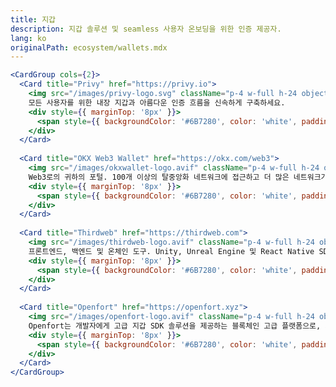 ```yaml
---
title: 지갑
description: 지갑 솔루션 및 seamless 사용자 온보딩을 위한 인증 제공자.
lang: ko
originalPath: ecosystem/wallets.mdx
---
```

```jsx
<CardGroup cols={2}>
  <Card title="Privy" href="https://privy.io">
    <img src="/images/privy-logo.svg" className="p-4 w-full h-24 object-contain bg-black rounded-xl mt-3" />
    모든 사용자를 위한 내장 지갑과 아름다운 인증 흐름을 신속하게 구축하세요.
    <div style={{ marginTop: '8px' }}>
      <span style={{ backgroundColor: '#6B7280', color: 'white', padding: '2px 8px', borderRadius: '4px', fontSize: '12px' }}>Wallet SDKs</span>
    </div>
  </Card>
  
  <Card title="OKX Web3 Wallet" href="https://okx.com/web3">
    <img src="/images/okxwallet-logo.avif" className="p-4 w-full h-24 object-contain bg-black rounded-xl mt-3" />
    Web3로의 귀하의 포털. 100개 이상의 탈중앙화 네트워크에 접근하고 더 많은 네트워크가 추가될 예정입니다
    <div style={{ marginTop: '8px' }}>
      <span style={{ backgroundColor: '#6B7280', color: 'white', padding: '2px 8px', borderRadius: '4px', fontSize: '12px' }}>Wallet SDKs</span>
    </div>
  </Card>
  
  <Card title="Thirdweb" href="https://thirdweb.com">
    <img src="/images/thirdweb-logo.avif" className="p-4 w-full h-24 object-cover bg-black rounded-xl mt-3" />    
    프론트엔드, 백엔드 및 온체인 도구. Unity, Unreal Engine 및 React Native SDKs.
    <div style={{ marginTop: '8px' }}>
      <span style={{ backgroundColor: '#6B7280', color: 'white', padding: '2px 8px', borderRadius: '4px', fontSize: '12px' }}>Wallet SDKs</span>
    </div>
  </Card>
  
  <Card title="Openfort" href="https://openfort.xyz">
    <img src="/images/openfort-logo.avif" className="p-4 w-full h-24 object-contain bg-black rounded-xl mt-3" />
    Openfort는 개발자에게 고급 지갑 SDK 솔루션을 제공하는 블록체인 고급 플랫폼으로, 계정 추상화 기술을 통해 웹3 게임 개발을 단순화하는 데 중점을 둡니다.
    <div style={{ marginTop: '8px' }}>
      <span style={{ backgroundColor: '#6B7280', color: 'white', padding: '2px 8px', borderRadius: '4px', fontSize: '12px' }}>Wallet SDKs</span>
    </div>
  </Card>
</CardGroup>
```
